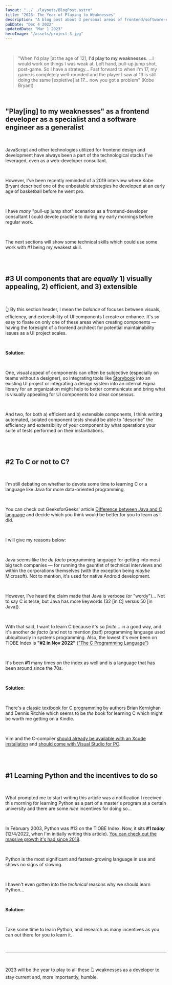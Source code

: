 ```yaml
---
layout: "../../layouts/BlogPost.astro"
title: "2023: The Year of Playing to Weaknesses"
description: "A blog post about 3 personal areas of frontend/software-engineering weaknesses to play to in 2023 by P.J. Nalls"
pubDate: "Dec 4 2022"
updatedDate: "Mar 1 2023"
heroImage: "/assets/project-3.jpg"
---
```


<br />

> "When I'd play [at the age of 12], **I'd play to my weaknesses**. ...I would work on things I was weak at. Left hand, pull-up jump shot, post-game. So I have a strategy... Fast forward to when I'm 17, my game is completely well-rounded and the player I saw at 13 is still doing the same [expletive] at 17... now you got a problem" (Kobe Bryant)

<br />

## "Play[ing] to my weaknesses" as a frontend developer as a specialist and a software engineer as a generalist

<br />

JavaScript and other technologies utilized for frontend design and development have always been a part of the technological stacks I've leveraged, even as a web-developer consultant.

<br />

However, I've been recently reminded of a 2019 interview where Kobe Bryant described one of the unbeatable strategies he developed at an early age of basketball before he went pro.

<br />

I have _many_ "pull-up jump shot" scenarios as a frontend-developer consultant I could devote practice to during my early mornings before regular work.

<br />

The next sections will show some technical skills which could use some work with _#1_ being my weakest skill.

<br />
<br />

## #3 UI components that are _equally_ 1) visually appealing, 2) efficient, and 3) extensible

<br />

👆 By this section header, I mean the _balance_ of focuses between visuals, efficiency, and extensibility of UI components I create or enhance. It's _so_ easy to fixate on only one of these areas when creating components — having the foresight of a frontend architect for potential maintainability issues as a UI project scales.

<br />

**Solution**:

<br />

One, visual appeal of components can often be subjective (especially on teams without a designer), so integrating tools like [Storybook](https://storybook.js.org/) into an existing UI project or integrating a design system into an internal Figma library for an organization might help to better communicate and bring what is visually appealing for UI components to a clear consensus.

<br />

And two, for both a) efficient and b) extensible components, I think writing automated, isolated component tests should be able to "describe" the efficiency and extensibility of your component by what operations your suite of tests performed on their instantiations.

<br />
<br />

## #2 To C or not to C?

<br />

I'm still debating on whether to devote some time to learning C or a language like Java for more data-oriented programming.

<br />

You can check out GeeksforGeeks' article [Difference between Java and C language](https://www.geeksforgeeks.org/difference-between-java-and-c-language/) and decide which you think would be better for you to learn as I did.

<br />

I will give my reasons below:

<br />

Java seems like the _de facto_ programming language for getting into most big tech companies — for running the gauntlet of technical interviews and within the corporations themselves (with the exception being _maybe_ Microsoft). Not to mention, it's used for native Android development.

<br />

However, I've heard the claim made that Java is verbose (or "wordy")... Not to say C is terse, but Java has more keywords (32 [in C] versus 50 [in Java]).

<br />

With that said, I want to learn C because it's so _finite_... in a good way, and it's another _de facto_ (and not to mention _fast_!) programming language used ubiquitously in systems programming. Also, the lowest it's ever been on TIOBE Index is **"#2 in Nov 2022"** (["The C Programming Language"](https://www.tiobe.com/tiobe-index/c/))

<br />

It's been **#1** many times on the index as well and is a language that has been around since the 70s.

<br />

**Solution**:

<br />

There's a [classic textbook for C programming](https://en.wikipedia.org/wiki/The_C_Programming_Language) by authors Brian Kernighan and Dennis Ritchie which seems to be _the_ book for learning C which might be worth me getting on a Kindle.

<br />

Vim and the C-compiler [should already be available with an Xcode installation](https://apps.apple.com/us/app/xcode/id497799835) and [should come with Visual Studio for PC](https://learn.microsoft.com/en-us/cpp/build/walkthrough-compile-a-c-program-on-the-command-line?view=msvc-170).

<br />
<br />

## #1 Learning Python and the incentives to do so

<br />

What prompted me to start writing this article was a notification I received this morning for learning Python as a part of a master's program at a certain university and there are some _nice_ incentives for doing so...

<br />

In February 2003, Python was #13 on the TIOBE Index. Now, it sits **#1 _today_** (12/4/2022, when I'm initially writing this article). [You can check out the massive growth it's had since 2018](https://www.tiobe.com/tiobe-index/python/).

<br />

Python is the most significant and fastest-growing language in use and shows no signs of slowing.

<br />

I haven't even gotten into the _technical_ reasons why we should learn Python...

<br />

**Solution**:

<br />

Take some time to learn Python, and research as many incentives as you can out there for you to learn it.

<br />

---

<br />

2023 will be the year to play to all these 👆 weaknesses as a developer to stay current and, more importantly, humble.

<br />
